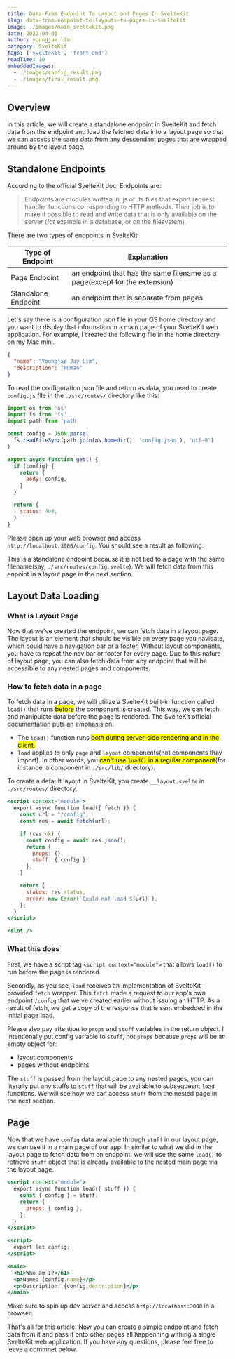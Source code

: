 ```yaml
---
title: Data From Endpoint To Layout and Pages In SvelteKit
slug: data-from-endpoint-to-layouts-to-pages-in-sveltekit
image: ./images/main_sveltekit.png
date: 2022-04-01
author: youngjae lim
category: SvelteKit
tags: ['sveltekit', 'front-end']
readTime: 10
embeddedImages:
  - ./images/config_result.png
  - ./images/final_result.png
---
```



## Overview

In this article, we will create a standalone endpoint in SvelteKit and fetch data from the endpoint and load the fetched data into a layout page so that we can access the same data from any descendant pages that are wrapped around by the layout page.

## Standalone Endpoints

According to the official SvelteKit doc, Endpoints are:

<blockquote display='info'>
  Endpoints are modules written in .js or .ts files that export request handler
  functions corresponding to HTTP methods. Their job is to make it possible to
  read and write data that is only available on the server (for example in a
  database, or on the filesystem).
</blockquote>

There are two types of endpoints in SvelteKit:

| Type of Endpoint    | Explanation                                                                |
| ------------------- | -------------------------------------------------------------------------- |
| Page Endpoint       | an endpoint that has the same filename as a page(except for the extension) |
| Standalone Endpoint | an endpoint that is separate from pages                                    |

Let's say there is a configuration json file in your OS home directory and you want to display that information in a main page of your SvelteKit web application. For example, I created the following file in the home directory on my Mac mini.

```json
{
  "name": "Youngjae Jay Lim",
  "description": "Human"
}
```

To read the configuration json file and return as data, you need to create `config.js` file in the `./src/routes/` directory like this:

```jsx file=./src/routes/config.js
import os from 'os'
import fs from 'fs'
import path from 'path'

const config = JSON.parse(
  fs.readFileSync(path.join(os.homedir(), 'config.json'), 'utf-8')
)

export async function get() {
  if (config) {
    return {
      body: config,
    }
  }

  return {
    status: 404,
  }
}
```

Please open up your web browser and access `http://localhost:3000/config`. You should see a result as following:

<GatsbyImage image={getImage(props.embeddedImages[0])} alt='sveltekit' />

This is a standalone endpoint because it is not tied to a page with the same filename(say, `./src/routes/config.svelte`). We will fetch data from this enpoint in a layout page in the next section.

## Layout Data Loading

### What is Layout Page

Now that we've created the endpoint, we can fetch data in a layout page. The layout is an element that should be visible on every page you navigate, which could have a navigation bar or a footer. Without layout components, you have to repeat the nav bar or footer for every page. Due to this nature of layout page, you can also fetch data from any endpoint that will be accessible to any nested pages and components.

### How to fetch data in a page

To fetch data in a page, we will utilize a SvelteKit built-in function called `load()` that runs <mark>before</mark> the component is created. This way, we can fetch and manipulate data before the page is rendered. The SvelteKit official documentation puts an emphasis on:

- The `load()` function runs <mark>both during server-side rendering and in the client.</mark>
- `load` applies to only `page` and `layout` components(not components thay import). In other words, you <mark>can't use `load()` in a regular component</mark>(for instance, a component in `./src/lib/` directory).

To create a default layout in SvelteKit, you create `__layout.svelte` in `./src/routes/` directory.

```jsx file=./src/routes/__layout.svelte highlights=1,2,4,10
<script context="module">
  export async function load({ fetch }) {
    const url = "/config";
    const res = await fetch(url);

    if (res.ok) {
      const config = await res.json();
      return {
        props: {},
        stuff: { config },
      };
    }

    return {
      status: res.status,
      error: new Error(`Could not load ${url}`),
    };
  }
</script>

<slot />
```

### What this does

First, we have a script tag `<script context="module">` that allows `load()` to run before the page is rendered.

Secondly, as you see, `load` receives an implementation of SvelteKit-provided `fetch` wrapper. This `fetch` made a request to our app's own endpoint `/config` that we've created earlier without issuing an HTTP. As a result of fetch, we get a copy of the response that is sent embedded in the initial page load.

Please also pay attention to `props` and `stuff` variables in the return object. I intentionally put config variable to `stuff`, not `props` because `props` will be an empty object for:

- layout components
- pages without endpoints

The `stuff` is passed from the layout page to any nested pages, you can literally put any stuffs to `stuff` that will be available to subsequesnt `load` functions. We will see how we can access `stuff` from the nested page in the next section.

## Page

Now that we have `config` data available through `stuff` in our layout page, we can use it in a main page of our app. In similar to what we did in the layout page to fetch data from an endpoint, we will use the same `load()` to retrieve `stuff` object that is already available to the nested main page via the layout page.

```jsx file=./src/routes/index.svelte
<script context="module">
  export async function load({ stuff }) {
    const { config } = stuff;
    return {
      props: { config },
    };
  }
</script>

<script>
  export let config;
</script>

<main>
  <h1>Who am I?</h1>
  <p>Name: {config.name}</p>
  <p>Description: {config.description}</p>
</main>
```

Make sure to spin up dev server and access `http://localhost:3000` in a browser:

<GatsbyImage image={getImage(props.embeddedImages[1])} alt='sveltekit' />

That's all for this article. Now you can create a simple endpoint and fetch data from it and pass it onto other pages all happenning withing a single SvelteKit web application. If you have any questions, please feel free to leave a commnet below.
